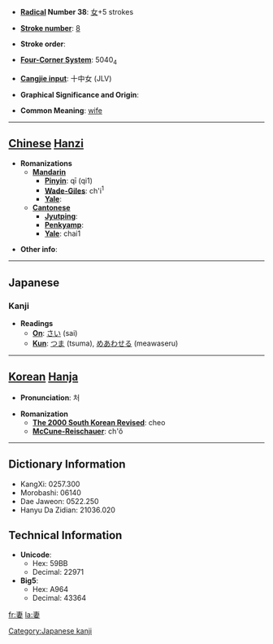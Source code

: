 * '''[[Wiktionary:Chinese radical index| Radical]] Number 38''': [[Wiktionary:Chinese radical index 女|女]]+5 strokes

* '''[[Wiktionary:Chinese total strokes index|Stroke number]]''': [[Wiktionary:Chinese total strokes index 8|8]]

* '''Stroke order''': 

* '''[[Wiktionary:Chinese four corner index|Four-Corner System]]''': 5040<sub>4</sub>

* '''[[Wiktionary:Chinese Cangjie index|Cangjie input]]''': 十中女 (JLV)

* '''Graphical Significance and Origin''': 

* '''Common Meaning''': [[wife]]

----

== [[Chinese]] [[Hanzi]] ==

* '''Romanizations'''
** '''[[Mandarin]]'''
*** '''[[Pinyin]]''': qī (qi1)
*** '''[[Wade-Giles]]''': ch'i<sup>1</sup>
*** '''[[Yale]]''': 
** '''[[Cantonese]]'''
*** '''[[Jyutping]]''':
*** '''[[Penkyamp]]''': 
*** '''[[Yale]]''': chai1

* '''Other info''': 

----

== Japanese ==
=== Kanji ===
* '''Readings'''
** '''[[On]]''': [[さい]] (sai)
** '''[[Kun]]''': [[つま]] (tsuma), [[めあわせる]] (meawaseru)

[[Category:Japanese kanji]]
----

== [[Korean]] [[Hanja]] ==

* '''Pronunciation''': 처

* '''Romanization'''
** '''[[The 2000 South Korean Revised Romanization|The 2000 South Korean Revised]]''': cheo
** '''[[McCune-Reischauer]]''': ch'ŏ

----

== Dictionary Information ==

* KangXi: 0257.300
* Morobashi: 06140
* Dae Jaweon: 0522.250
* Hanyu Da Zidian: 21036.020

== Technical Information ==

* '''Unicode''':
** Hex: 59BB
** Decimal: 22971
* '''Big5''':
** Hex: A964
** Decimal: 43364

[[fr:妻]]
[[la:妻]]